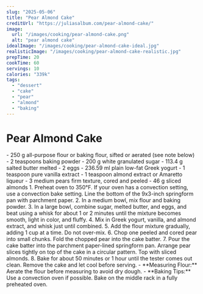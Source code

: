 ```yaml
---
slug: "2025-05-06"
title: "Pear Almond Cake"
creditUrl: "https://juliasalbum.com/pear-almond-cake/"
image:
  url: "/images/cooking/pear-almond-cake.png"
  alt: "pear almond cake"
idealImage: "/images/cooking/pear-almond-cake-ideal.jpg"
realisticImage: "/images/cooking/pear-almond-cake-realistic.jpg"
prepTime: 20
cookTime: 60
servings: 10
calories: "339k"
tags:
  - "dessert"
  - "cake"
  - "pear"
  - "almond"
  - "baking"
---
```


# Pear Almond Cake
<slot name="ingredients">
    - 250 g all-purpose flour or baking flour, sifted or aerated (see note below)
    - 2 teaspoons baking powder
    - 200 g white granulated sugar
    - 113.4 g salted butter melted
    - 2 eggs
    - 236.59 ml plain low-fat Greek yogurt
    - 1 teaspoon pure vanilla extract
    - 1 teaspoon almond extract or Amaretto liqueur
    - 3 medium pears firm texture, cored and peeled
    - 46 g sliced almonds
</slot>

<slot name="instructions">
    1. Preheat oven to 350°F. If your oven has a convection setting, use a convection bake setting. Line the bottom of the 9x3-inch springform pan with parchment paper.
    2. In a medium bowl, mix flour and baking powder.
    3. In a large bowl, combine sugar, melted butter, and eggs, and beat using a whisk for about 1 or 2 minutes until the mixture becomes smooth, light in color, and fluffy.
    4. Mix in Greek yogurt, vanilla, and almond extract, and whisk just until combined.
    5. Add the flour mixture gradually, adding 1 cup at a time. Do not over-mix.
    6. Chop one peeled and cored pear into small chunks. Fold the chopped pear into the cake batter.
    7. Pour the cake batter into the parchment paper-lined springform pan. Arrange pear slices tightly on top of the cake in a circular pattern. Top with sliced almonds.
    8. Bake for about 50 minutes or 1 hour until the tester comes out clean. Remove the cake and let cool before serving.
</slot>

<slot name="notes">
    - **Measuring Flour:** Aerate the flour before measuring to avoid dry dough.
    - **Baking Tips:** Use a convection oven if possible. Bake on the middle rack in a fully preheated oven.
</slot>
